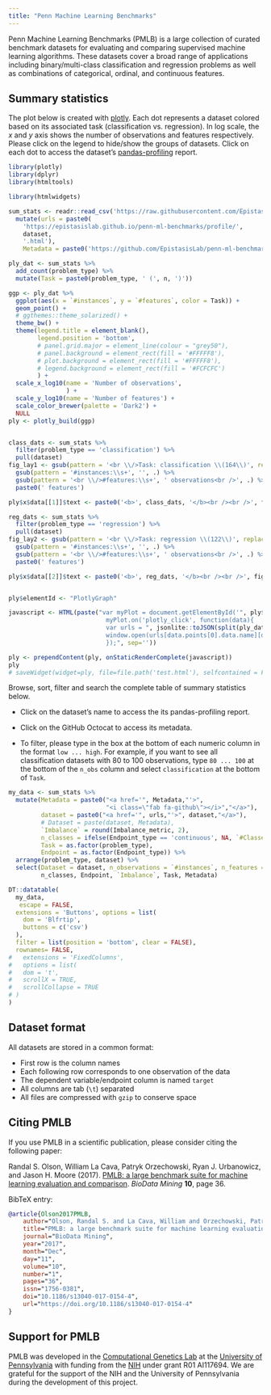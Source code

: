 ```yaml
---
title: "Penn Machine Learning Benchmarks"
---
```



Penn Machine Learning Benchmarks (PMLB) is a large collection of curated benchmark datasets for evaluating and comparing supervised machine learning algorithms.
These datasets cover a broad range of applications including binary/multi-class classification and regression problems as well as combinations of categorical, ordinal, and continuous features.


## Summary statistics

The plot below is created with [plotly](https://plotly.com/).
Each dot represents a dataset colored based on its associated task (classification vs. regression).
In log scale, the *x* and *y* axis shows the number of observations and features respectively.
Please click on the legend to hide/show the groups of datasets.
Click on each dot to access the dataset's [pandas-profiling](https://pandas-profiling.github.io/pandas-profiling/docs/master/rtd/) report.

```r
library(plotly)
library(dplyr)
library(htmltools)

library(htmlwidgets)
```

```r
sum_stats <- readr::read_csv('https://raw.githubusercontent.com/EpistasisLab/penn-ml-benchmarks/PMLB2.0/datasets/all_summary_stats.csv') %>% 
  mutate(urls = paste0(
    'https://epistasislab.github.io/penn-ml-benchmarks/profile/',
    dataset,
    '.html'),
    Metadata = paste0('https://github.com/EpistasisLab/penn-ml-benchmarks/tree/PMLB2.0/datasets/', dataset, '/metadata.yaml'))

ply_dat <- sum_stats %>% 
  add_count(problem_type) %>% 
  mutate(Task = paste0(problem_type, ' (', n, ')')) 

ggp <- ply_dat %>% 
  ggplot(aes(x = `#instances`, y = `#features`, color = Task)) +
  geom_point() +
  # ggthemes::theme_solarized() +
  theme_bw() +
  theme(legend.title = element_blank(),
        legend.position = 'bottom',
        # panel.grid.major = element_line(colour = "grey50"),
        # panel.background = element_rect(fill = '#FFFFF8'),
        # plot.background = element_rect(fill = '#FFFFF8'),
        # legend.background = element_rect(fill = '#FCFCFC')
        ) +
  scale_x_log10(name = 'Number of observations',
                ) +
  scale_y_log10(name = 'Number of features') +
  scale_color_brewer(palette = 'Dark2') +
  NULL
ply <- plotly_build(ggp)


class_dats <- sum_stats %>% 
  filter(problem_type == 'classification') %>% 
  pull(dataset)
fig_lay1 <- gsub(pattern = '<br \\/>Task: classification \\(164\\)', replacement = '', ply$x$data[[1]]$text) %>% 
  gsub(pattern = '#instances:\\s+', '', .) %>% 
  gsub(pattern = '<br \\/>#features:\\s+', ' observations<br />', .) %>% 
  paste0(' features')

ply$x$data[[1]]$text <- paste0('<b>', class_dats, '</b><br /><br />', fig_lay1)

reg_dats <- sum_stats %>% 
  filter(problem_type == 'regression') %>% 
  pull(dataset)
fig_lay2 <- gsub(pattern = '<br \\/>Task: regression \\(122\\)', replacement = '', ply$x$data[[2]]$text) %>% 
  gsub(pattern = '#instances:\\s+', '', .) %>% 
  gsub(pattern = '<br \\/>#features:\\s+', ' observations<br />', .) %>% 
  paste0(' features')

ply$x$data[[2]]$text <- paste0('<b>', reg_dats, '</b><br /><br />', fig_lay2)


ply$elementId <- "PlotlyGraph"

javascript <- HTML(paste("var myPlot = document.getElementById('", ply$elementId, "');
                           myPlot.on('plotly_click', function(data){
                           var urls = ", jsonlite::toJSON(split(ply_dat, ply_dat$Task)), ";
                           window.open(urls[data.points[0].data.name][data.points[0].pointNumber]['urls'],'_blank');
                           });", sep=''))  

ply <- prependContent(ply, onStaticRenderComplete(javascript))
ply
# saveWidget(widget=ply, file=file.path('test.html'), selfcontained = FALSE)
```

Browse, sort, filter and search the complete table of summary statistics below.

* Click on the dataset's name to access the its pandas-profiling report.

* Click on the GitHub Octocat <i class="fab fa-github"></i> to access its metadata.

* To filter, please type in the box at the bottom of each numeric column in the format `low ... high`.
For example, if you want to see all classification datasets with 80 to 100 observations, type `80 ... 100` at the bottom of the `n_obs` column and select `classification` at the bottom of `Task`.


```r
my_data <- sum_stats %>% 
  mutate(Metadata = paste0("<a href='", Metadata,"'>", 
                           "<i class=\"fab fa-github\"></i>","</a>"),
         dataset = paste0("<a href='", urls,"'>", dataset,"</a>"),
         # Dataset = paste(dataset, Metadata),
         `Imbalance` = round(Imbalance_metric, 2),
         n_classes = ifelse(Endpoint_type == 'continuous', NA, `#Classes`),
         Task = as.factor(problem_type),
         Endpoint = as.factor(Endpoint_type)) %>% 
  arrange(problem_type, dataset) %>% 
  select(Dataset = dataset, n_observations = `#instances`, n_features = `#features`, 
         n_classes, Endpoint, `Imbalance`, Task, Metadata)

DT::datatable(
  my_data,
   escape = FALSE,
  extensions = 'Buttons', options = list(
    dom = 'Blfrtip',
    buttons = c('csv')
  ),
  filter = list(position = 'bottom', clear = FALSE),
  rownames= FALSE,
#   extensions = 'FixedColumns',
#   options = list(
#   dom = 't',
#   scrollX = TRUE,
#   scrollCollapse = TRUE
# )
)
```

## Dataset format

All datasets are stored in a common format:

* First row is the column names
* Each following row corresponds to one observation of the data
* The dependent variable/endpoint column is named `target`
* All columns are tab (`\t`) separated
* All files are compressed with `gzip` to conserve space


## Citing PMLB

If you use PMLB in a scientific publication, please consider citing the following paper:

Randal S. Olson, William La Cava, Patryk Orzechowski, Ryan J. Urbanowicz, and Jason H. Moore (2017). [PMLB: a large benchmark suite for machine learning evaluation and comparison](https://biodatamining.biomedcentral.com/articles/10.1186/s13040-017-0154-4). *BioData Mining* **10**, page 36.

BibTeX entry:

```bibtex
@article{Olson2017PMLB,
    author="Olson, Randal S. and La Cava, William and Orzechowski, Patryk and Urbanowicz, Ryan J. and Moore, Jason H.",
    title="PMLB: a large benchmark suite for machine learning evaluation and comparison",
    journal="BioData Mining",
    year="2017",
    month="Dec",
    day="11",
    volume="10",
    number="1",
    pages="36",
    issn="1756-0381",
    doi="10.1186/s13040-017-0154-4",
    url="https://doi.org/10.1186/s13040-017-0154-4"
}
```

## Support for PMLB

PMLB was developed in the [Computational Genetics Lab](http://epistasis.org/) at the [University of Pennsylvania](https://www.upenn.edu/) with funding from the [NIH](http://www.nih.gov/) under grant R01 AI117694.
We are grateful for the support of the NIH and the University of Pennsylvania during the development of this project.

